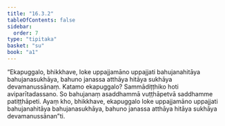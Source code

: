 ```yaml
---
title: "16.3.2"
tableOfContents: false
sidebar:
  order: 7
type: "tipitaka"
basket: "su"
book: "a1"
---
```



<DynamicBreadcrumb />

<Division number="309" book="a1" bookNo="15" page="35">

<Paragraph number="398" book="a1">
“Ekapuggalo, bhikkhave, loke uppajjamāno uppajjati bahujanahitāya bahujanasukhāya, bahuno janassa atthāya hitāya sukhāya devamanussānaṃ. Katamo ekapuggalo? Sammādiṭṭhiko hoti aviparītadassano. So bahujanaṃ asaddhammā vuṭṭhāpetvā saddhamme patiṭṭhāpeti. Ayaṃ kho, bhikkhave, ekapuggalo loke uppajjamāno uppajjati bahujanahitāya bahujanasukhāya, bahuno janassa atthāya hitāya sukhāya devamanussānan”ti.
</Paragraph>
</Division>